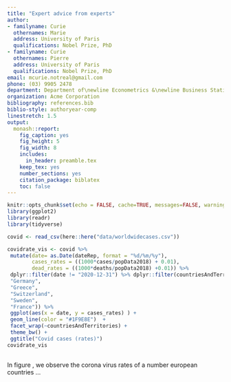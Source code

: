 ```yaml
---
title: "Expert advice from experts"
author:
- familyname: Curie
  othernames: Marie
  address: University of Paris
  qualifications: Nobel Prize, PhD
- familyname: Curie
  othernames: Pierre
  address: University of Paris
  qualifications: Nobel Prize, PhD
email: mcurie.notreal@gmail.com
phone: (03) 9905 2478
department: Department of\newline Econometrics &\newline Business Statistics
organization: Acme Corporation
bibliography: references.bib
biblio-style: authoryear-comp
linestretch: 1.5
output:
  monash::report:
    fig_caption: yes
    fig_height: 5
    fig_width: 8
    includes:
      in_header: preamble.tex
    keep_tex: yes
    number_sections: yes
    citation_package: biblatex
    toc: false
---
```


```r
knitr::opts_chunk$set(echo = FALSE, cache=TRUE, messages=FALSE, warning=FALSE)
library(ggplot2)
library(readr)
library(tidyverse)
```

```r

covid <- read_csv(here::here("data/worldwidecases.csv"))

```
```r
covidrate_vis <- covid %>%
 mutate(date= as.Date(dateRep, format = "%d/%m/%y"),
        cases_rates = ((1000*cases/popData2018) + 0.01),
        dead_rates = ((1000*deaths/popData2018) +0.01)) %>%
 dplyr::filter(date != "2020-12-31") %>% dplyr::filter(countriesAndTerritories %in% c("Italy",
 "Germany",
 "Greece",
 "Switzerland",
 "Sweden",
 "France")) %>%
 ggplot(aes(x = date, y = cases_rates) ) +
 geom_line(color = "#1F9E8E")  +
 facet_wrap(~countriesAndTerritories) +
 theme_bw() +
 ggtitle("Covid cases (rates)")
covidrate_vis
  
```

In figure \ref{fig:covidgraph}, we observe the corona virus rates of a number european countries ...   